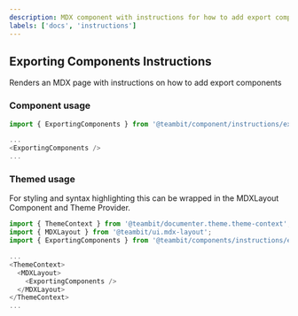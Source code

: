 ```yaml
---
description: MDX component with instructions for how to add export components
labels: ['docs', 'instructions']
---
```


## Exporting Components Instructions

Renders an MDX page with instructions on how to add export components

### Component usage

```js
import { ExportingComponents } from '@teambit/component/instructions/exporting-components';

...
<ExportingComponents />
...
```

### Themed usage

For styling and syntax highlighting this can be wrapped in the MDXLayout Component and Theme Provider.

```js
import { ThemeContext } from '@teambit/documenter.theme.theme-context';
import { MDXLayout } from '@teambit/ui.mdx-layout';
import { ExportingComponents } from '@teambit/components/instructions/exporting-components';

...
<ThemeContext>
  <MDXLayout>
    <ExportingComponents />
  </MDXLayout>
</ThemeContext>
...
```
